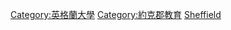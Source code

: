 {{Cat main|謝菲爾德大學}}

{{DEFAULTSORT:Sheffield, University of}}
[[Category:英格蘭大學|Category:英格蘭大學]]
[[Category:約克郡教育|Category:約克郡教育]]
[[Category:羅素大學集團|Sheffield]]